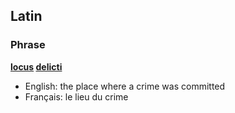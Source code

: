 == Latin ==
=== Phrase ===
'''[[locus]] [[delicti]]'''

*English: the place where a crime was committed
*Français: le lieu du crime